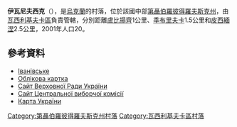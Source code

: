 {{coord|48|11|42|N|35|45|50|E|scale:30000_region:UA|display=title}}

'''伊瓦尼夫西克'''（{{lang-uk|Іванівське}}），是[[烏克蘭|烏克蘭]]的村落，位於該國中部[[第聶伯羅彼得羅夫斯克州|第聶伯羅彼得羅夫斯克州]]，由[[瓦西利基夫卡區|瓦西利基夫卡區]]負責管轄，分別距離[[盧比揚齊|盧比揚齊]]1公里、[[季布里夫卡_(瓦西利基夫卡區)|季布里夫卡]]1.5公里和[[皮西緬涅|皮西緬涅]]2.5公里，2001年人口20。

==參考資料==
*[http://gska2.rada.gov.ua/pls/z7502/A005?rdat1=06.12.2007&rf7571=5135 Іванівське]{{dead link|date=2017年11月 |bot=InternetArchiveBot |fix-attempted=yes }}
*[http://gska2.rada.gov.ua/pls/z7502/A005?rdat1=29.01.2010&rf7571=5135 Облікова картка]{{dead link|date=2017年11月 |bot=InternetArchiveBot |fix-attempted=yes }}
* [https://web.archive.org/web/20071223190549/http://portal.rada.gov.ua/ Сайт Верховної Ради України]
* [http://www.cvk.gov.ua Сайт Центральної виборчої комісії] {{Wayback|url=http://www.cvk.gov.ua/ |date=20101203204641 }}
* [http://maps.vlasenko.net/ Карта України] {{Wayback|url=http://maps.vlasenko.net/ |date=20160215103730 }}

{{DEFAULTSORT:Іванівське}}
[[Category:第聶伯羅彼得羅夫斯克州村落|Category:第聶伯羅彼得羅夫斯克州村落]]
[[Category:瓦西利基夫卡區村落|Category:瓦西利基夫卡區村落]]


{{Dnipropetrovsk-geo-stub}}